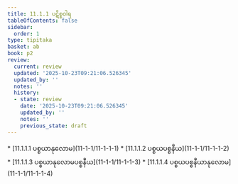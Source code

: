 ```yaml
---
title: 11.1.1 ပဋိစ္စဝါရ
tableOfContents: false
sidebar:
  order: 1
type: tipitaka
basket: ab
book: p2
review:
  current: review
  updated: '2025-10-23T09:21:06.526345'
  updated_by: ''
  notes: ''
  history:
  - state: review
    date: '2025-10-23T09:21:06.526345'
    updated_by: ''
    notes: ''
    previous_state: draft
---
```



<ReviewStatus review={frontmatter.review} showDetails={true} />

<HypothesisAnnotation frontmatter={frontmatter} />

<DynamicBreadcrumb />



<TableOfContents book="p2" section="11.1.1">
* [11.1.1.1 ပစ္စယာနုလောမ](11-1-1/11-1-1-1)
* [11.1.1.2 ပစ္စယပစ္စနီယ](11-1-1/11-1-1-2)
* [11.1.1.3 ပစ္စယာနုလောမပစ္စနီယ](11-1-1/11-1-1-3)
* [11.1.1.4 ပစ္စယပစ္စနီယာနုလောမ](11-1-1/11-1-1-4)
</TableOfContents>